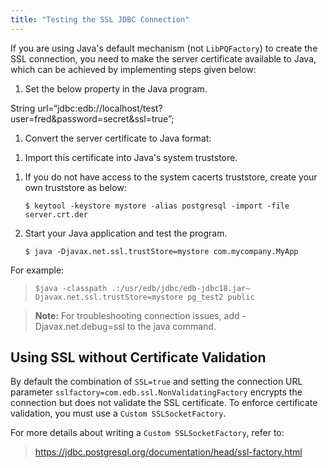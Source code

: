 ```yaml
---
title: "Testing the SSL JDBC Connection"
---
```


<div id="testing_the_ssl_jdbc_connection" class="registered_link"></div>


If you are using Java's default mechanism (not `LibPQFactory`) to create the SSL connection, you need to make the server certificate available to Java, which can be achieved by implementing steps given below:

1.  Set the below property in the Java program.

String url=“jdbc:edb://localhost/test?user=fred&password=secret&ssl=true”;

1.  Convert the server certificate to Java format:

<!-- -->

1.  Import this certificate into Java's system truststore.

<!-- -->

1.  If you do not have access to the system cacerts truststore, create your own truststore as below:

        $ keytool -keystore mystore -alias postgresql -import -file server.crt.der

2.  Start your Java application and test the program.

        $ java -Djavax.net.ssl.trustStore=mystore com.mycompany.MyApp

For example:

>     $java -classpath .:/usr/edb/jdbc/edb-jdbc18.jar–
>     Djavax.net.ssl.trustStore=mystore pg_test2 public

> **Note:** For troubleshooting connection issues, add -Djavax.net.debug=ssl to the java command.


## Using SSL without Certificate Validation



By default the combination of `SSL=true` and setting the connection URL parameter `sslfactory=com.edb.ssl.NonValidatingFactory` encrypts the connection but does not validate the SSL certificate. To enforce certificate validation, you must use a `Custom SSLSocketFactory`.

For more details about writing a `Custom SSLSocketFactory`, refer to:

> <https://jdbc.postgresql.org/documentation/head/ssl-factory.html>
